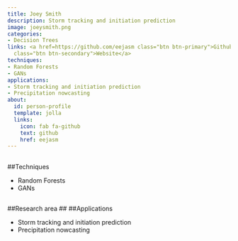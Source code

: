 ```yaml
---
title: Joey Smith
description: Storm tracking and initiation prediction
image: joeysmith.png
categories:
- Decision Trees
links: <a href=https://github.com/eejasm class="btn btn-primary">Github</a><a href=None
  class="btn btn-secondary">Website</a>
techniques:
- Random Forests
- GANs
applications:
- Storm tracking and initiation prediction
- Precipitation nowcasting
about:
  id: person-profile
  template: jolla
  links:
    icon: fab fa-github
    text: github
    href: eejasm
---
```

   
:::{#person-profile}
:::
   
##
##Techniques
   
- Random Forests
- GANs
   
##
##Research area
##
##Applications
   
- Storm tracking and initiation prediction
- Precipitation nowcasting
